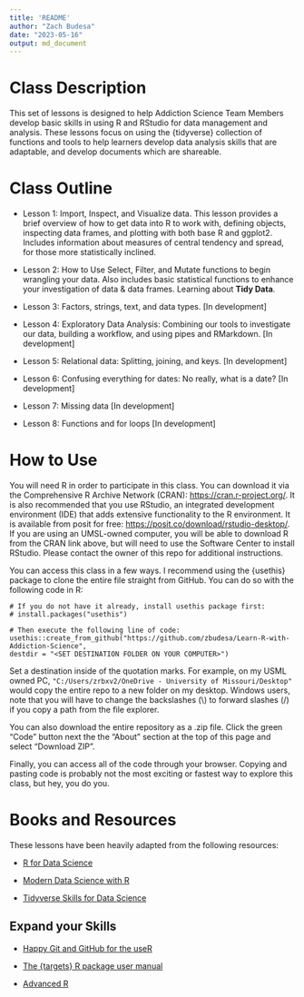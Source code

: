 ```yaml
---
title: 'README'
author: "Zach Budesa"
date: "2023-05-16"
output: md_document
---
```


# Class Description
This set of lessons is designed to help Addiction Science Team Members develop basic skills in using R and RStudio for data management and analysis. These lessons focus on using the {tidyverse} collection of functions and tools to help learners develop data analysis skills that are adaptable, and develop documents which are shareable. 

# Class Outline

-   Lesson 1: Import, Inspect, and Visualize data. This lesson provides a brief overview of how to get data into R to work with, defining objects, inspecting data frames, and plotting with both base R and ggplot2. Includes information about measures of central tendency and spread, for those more statistically inclined.

-   Lesson 2: How to Use Select, Filter, and Mutate functions to begin wrangling your data. Also includes basic statistical functions to enhance your investigation of data & data frames. Learning about __Tidy Data__.

-   Lesson 3: Factors, strings, text, and data types. [In development]

-   Lesson 4: Exploratory Data Analysis: Combining our tools to investigate our data, building a workflow, and using pipes and RMarkdown. [In development]

-   Lesson 5: Relational data: Splitting, joining, and keys. [In development]

-   Lesson 6: Confusing everything for dates: No really, what is a date? [In development]

-   Lesson 7: Missing data [In development]

-   Lesson 8: Functions and for loops [In development]

# How to Use
You will need R in order to participate in this class. You can download it via the Comprehensive R Archive Network (CRAN): [https://cran.r-project.org/](https://cran.r-project.org/). It is also recommended that you use RStudio, an integrated development environment (IDE) that adds extensive functionality to the R environment. It is available from posit for free: [https://posit.co/download/rstudio-desktop/](https://posit.co/download/rstudio-desktop/). If you are using an UMSL-owned computer, you will be able to download R from the CRAN link above, but will need to use the Software Center to install RStudio. Please contact the owner of this repo for additional instructions. 

You can access this class in a few ways. I recommend using the {usethis} package to clone the entire file straight from GitHub. You can do so with the following code in R:

```
# If you do not have it already, install usethis package first:
# install.packages("usethis")

# Then execute the following line of code:
usethis::create_from_github("https://github.com/zbudesa/Learn-R-with-Addiction-Science", 
destdir = "<SET DESTINATION FOLDER ON YOUR COMPUTER>")
```
Set a destination inside of the quotation marks. For example, on my USML owned PC, `"C:/Users/zrbxv2/OneDrive - University of Missouri/Desktop"` would copy the entire repo to a new folder on my desktop. Windows users, note that you will have to change the backslashes (\\) to forward slashes (/) if you copy a path from the file explorer.

You can also download the entire repository as a .zip file. Click the green "Code" button next the the "About" section at the top of this page and select "Download ZIP".

Finally, you can access all of the code through your browser. Copying and pasting code is probably not the most exciting or fastest way to explore this class, but hey, you do you.

# Books and Resources
These lessons have been heavily adapted from the following resources:

-   [R for Data Science](https://r4ds.had.co.nz/)

-   [Modern Data Science with R](https://mdsr-book.github.io/mdsr2e/)

-   [Tidyverse Skills for Data Science](https://jhudatascience.org/tidyversecourse/)

## Expand your Skills

-   [Happy Git and GitHub for the useR](https://happygitwithr.com/index.html)

-   [The {targets} R package user manual](https://books.ropensci.org/targets/)

-   [Advanced R](http://adv-r.had.co.nz/)
